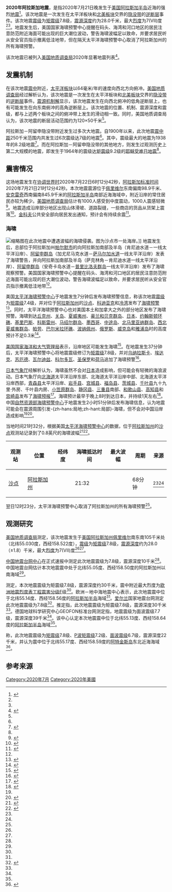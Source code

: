 {{noteTA
|G1=Earthquake
|G2=单位
|1=zh-hans:美国国家海洋和大气管理局;zh-hk:美國國家海洋及大氣管理局;zh-tw:美國國家海洋暨大氣總署;
|2=zh-cn:协调世界时; zh-tw:世界協調時間; zh-mo:世界協調時; zh-hk:協調世界時;
}}
{{UTC-9}}
{{Infobox earthquake
| name= 2020年阿拉斯加地震
| image = M_7.8_-_105_km_SSE_of_Perryville,_Alaska_-_ShakeMap.jpg
| caption = [[美国地质调查局|美国地质调查局]]提供的本次地震烈度分布图，震中以五角星标识。
| map2               = 
{{Location map | Alaska |relief=1
 | label=
 | lat=55.108
 | long=-158.477
 | mark=Bullseye1.png
 | marksize=40
 | position=top
 | width= 250
 | float=center
 | caption=}}
| date = {{Start date|df=yes|2020|07|21}}
| time = 21:12:42（[[美国地质调查局|USGS]]）
| magnitude = [[矩震级|M<sub>W</sub>]] 7.8级（USGS）
| depth = 28.0 km（USGS）
| location = {{coord|55.030|-158.522|display=inline, title}}
| fault = 
| type = [[逆断层|逆断层]]
| intensity = 7(VII)度，[[修订麦加利地震烈度|MMI]]（USGS）
| aftershocks = 
| casualties = 
| landslide = 
| tsunami = {{convert|0.8|ft|m|3}}
| countries affected = {{美国}}
}}
'''2020年阿拉斯加地震'''，是指2020年7月21日晚发生于[[美国|美国]][[阿拉斯加半岛|阿拉斯加半岛]]近海的强烈[[地震|地震]]<ref>{{Cite news |url=http://www.xinhuanet.com/2020-07/22/c_1126270872.htm |title=美国阿拉斯加州以南海域发生7.8级地震 |publisher=[[新华网|新华网]] |date=2020-07-22 |access-date=2020-07-22 |language=zh-hans |archive-url=https://web.archive.org/web/20200722065627/http://www.xinhuanet.com/2020-07/22/c_1126270872.htm |archive-date=2020-07-22 |dead-url=no }}</ref>。该次地震是一次发生在太平洋板块和[[北美板块|北美板块]]交界的[[隐没带|隐没带]]的[[逆断层|逆断层]]事件。该次地震[[震级|震级]]为[[矩震级|矩震级]]7.8级，[[震源深度|震源深度]]约为28.0千米，最大[[修订麦加利地震烈度|烈度]]为7(VII)度<ref name=USGS /><ref name=ShakeMap />。地震发生后，美国国家海啸预警中心提醒在码头、海湾和河口地区的居民注意防范附近海面可能出现的巨大潮位波动，警告海啸波幅足以致命，并要求居民听从安全官员指示撤离低洼地带，但在隔天太平洋海啸预警中心取消了阿拉斯加州的所有海啸预警。

该次地震已被列入[[美国地质调查局|美国地质调查局]]2020年显著地震列表<ref>{{Cite web |url=https://earthquake.usgs.gov/earthquakes/browse/significant.php?year=2020 |title=Significant Earthquakes - 2020 |publisher=[[美国地质调查局|美国地质调查局]] |access-date=2020-07-23 |language=en |archive-url=https://web.archive.org/web/20200101150135/https://earthquake.usgs.gov/earthquakes/browse/significant.php?year=2020 |archive-date=2020-01-01 |dead-url=no }}</ref>。

== 发震机制 ==
在该次地震[[震中|震中]]附近，[[太平洋板块|太平洋板块]]以64毫米/年的速度向西北方向俯冲。[[美国地质调查局|美国地质调查局]]经过解析认为，该次地震是一次发生在太平洋板块和[[北美板块|北美板块]]交界的[[隐没带|隐没带]]的[[逆断层|逆断层]]事件。[[震源机制解|震源机制解]]显示，该次地震发生在向西北俯冲的低角逆断层上，也有可能发生在向东南俯冲的高角逆断层上。该次地震的位置、机制、震源深度和震级，都与上述两个板块之间的俯冲带上发生的滑动相一致。同时，美国地质调查局认为，该次地震的断层活动范围约为120×50千米<ref name=USGS />。

阿拉斯加－阿留申隐没带附近发生过多次大地震。自1900年以来，此次地震[[震中距|震中距]]250千米范围内共发生过6次震级达7级的地震<ref name=USGS />。其中，震级最大的地震为1938年的8.2级地震<ref>{{Cite journal|author=[[金森博雄|金森博雄]] |year=1977 |title=The energy release in great earthquakes |journal=Journal of Geophysical Research |volume=82 |issue=20 |pages=2981-2987 |language=en |doi=10.1029/JB082i020p02981 }}</ref>。而在阿拉斯加－阿留申隐没带的其他地方，则发生过观测历史上第二大规模的地震，即发生于1964年的震级达[[矩震级|矩震级]]9.2级的[[耶稣受难日地震|耶稣受难日地震]]<ref name=USGS />。

== 震害情况 ==
这场地震发生在[[协调世界时|协调世界时]]2020年7月22日6时12分42秒，[[阿拉斯加标准时间|阿拉斯加标准时间]]2020年7月21日21时12分42秒。本次地震震源位于[[佩里维尔|佩里维尔]]东南偏南98.9千米、[[安克雷奇|安克雷奇]]西南偏南845.9千米的[[阿拉斯加半岛|阿拉斯加半岛]]南部近海海域中，附近沿岸的常住居民亦较为稀少。[[美国地质调查局|美国地质调查局]]估计有1000人感受到中度震动，1000人震感轻微<ref name="外文报道0807B">{{cite web |author1=Teo Blašković |script-title=en:Major M7.8 earthquake hits near the coast of Alaska Peninsula, U.S. -- tsunami warning issued |url=https://watchers.news/2020/07/22/alaska-m7-8-earthquake-july-2020-tsunami/ |website=The Watchers |accessdate=2020-08-07 |location= |language=en |archive-date=2021-01-04 |archive-url=https://web.archive.org/web/20210104231358/https://watchers.news/2020/07/22/alaska-m7-8-earthquake-july-2020-tsunami/ |dead-url=no }}</ref>。地震造成沿岸部分地区出现山体滑坡、道路裂缝，一些商店的货品从货架上震落<ref name="外文报道0807F">{{cite web |author1=Lori Dengler |script-title=en:Lori Dengler: Did recent Alaska quake fill ‘seismic gap’? |url=https://www.times-standard.com/2020/08/02/lori-dengler-did-recent-alaska-quake-fill-seismic-gap/ |website=Times Standard |accessdate=2020-08-07 |location= |language=en-us |archive-date=2021-01-18 |archive-url=https://web.archive.org/web/20210118015639/https://www.times-standard.com/2020/08/02/lori-dengler-did-recent-alaska-quake-fill-seismic-gap/ |dead-url=no }}</ref>。[[金科夫_(阿拉斯加州)|金科夫]]公共安全部向居民发出通知，预计会有持续余震<ref name="外文报道0807C">{{cite web |author1=Teo Blašković |script-title=en:Moderate Aftershock of M7.8 Quake off Alaska Confirmed |url=https://www.insurancejournal.com/news/west/2020/07/29/577289.htm |website=The Watchers |accessdate=2020-08-07 |location= |language=en |archive-date=2020-12-18 |archive-url=https://web.archive.org/web/20201218181211/https://www.insurancejournal.com/news/west/2020/07/29/577289.htm |dead-url=no }}</ref>。

=== 海啸 ===
[[File:View_from_the_hill_to_the_cemetery_near_the_village.jpg|缩略图]]在此次地震中遭遇波幅{{convert|0.8|ft|m|3}}的海啸侵袭。图为沙点市一处海岸。]]
地震发生后，总部位于阿拉斯加州[[帕尔默_(阿拉斯加州)|帕尔默市]]的{{link-en|美国国家海啸预警中心|National Tsunami Warning Center}}向阿拉斯加南部及半岛（肯尼迪水道－{{link-en|福克斯群岛水道#加尤尼马克水道|Fox Islands Passes#Unimak Pass|加尤尼马克水道}}一线太平洋沿岸）、[[阿留申群岛|阿留申群岛]]（加尤尼马克水道－[[萨马尔加岛|萨马尔加水道]]一线太平洋沿岸）发表了海啸警告，并向阿拉斯加南部及半岛（萨克林角－肯尼迪水道一线太平洋沿岸）、[[阿留申群岛|阿留申群岛]]（安奇卡岛水道－[[普里比洛夫群岛|普里比洛夫群岛]]一线太平洋沿岸）发布了海啸观察预警。美国国家海啸预警中心提醒在码头、海湾和河口地区的居民注意防范附近海面可能出现的巨大潮位波动，警告海啸波幅足以致命，并要求居民听从安全官员指示撤离低洼地带<ref name="外文报道0807B"/>。

美国[[太平洋海啸预警中心|太平洋海啸预警中心]]于地震发生7分钟后发布海啸预警信息，称该次地震[[震级|震级]]为[[矩震级|矩震级]]7.4级，并对位于[[阿拉斯加州|阿拉斯加州]]的[[沙点_(阿拉斯加州)|沙点]]、[[科迪亚克_(阿拉斯加州)|科迪亚克]]和[[冷湾_(阿拉斯加州)|冷湾]]发布了[[海啸预警系统|海啸预警]]<ref>{{Cite web |url=https://www.tsunami.gov/events/PAAQ/2020/07/22/qdux98/1/WEAK51/WEAK51.txt |title=Public Tsunami Message Number 1 |publisher=[[太平洋海啸预警中心|太平洋海啸预警中心]] |language=en |date=2020-07-22 |access-date=2020-07-22 |archive-url=https://web.archive.org/web/20200722072431/https://www.tsunami.gov/events/PAAQ/2020/07/22/qdux98/1/WEAK51/WEAK51.txt |archive-date=2020-07-22 |dead-url=no }}</ref>。同时，太平洋海啸预警中心也对美国本土和加拿大之外的部分地区发布了海啸预警。海啸到达[[丘克州|丘克州]]、[[关岛|关岛]]、[[夏威夷州|夏威夷州]]、[[豪兰和贝克群岛|豪兰和贝克群岛]]、[[日本|日本]]、[[约翰斯顿环礁|约翰斯顿环礁]]、[[基里巴斯|基里巴斯]]、[[科斯雷州|科斯雷州]]、[[马绍尔群岛|马绍尔群岛]]、[[墨西哥|墨西哥]]、[[中途岛|中途岛]]、[[北马里亚纳群岛|北马里亚纳群岛]]、[[西北夏威夷群岛|西北夏威夷群岛]]、[[帕劳|帕劳]]、[[巴尔米拉环礁|巴尔米拉环礁]]、[[波纳佩州|波纳佩州]]、[[俄罗斯|俄罗斯]]、[[威克岛|威克岛]]和[[雅浦岛|雅浦岛]]时的高度预计不足0.3米<ref>{{Cite web |url=https://www.tsunami.gov/events/PHEB/2020/07/22/20204000/2/WEPA40/WEPA40.txt |title=TSUNAMI MESSAGE NUMBER 2 |publisher=[[太平洋海啸预警中心|太平洋海啸预警中心]] |language=en |access-date=2020-07-23 |date=2020-07-22 |archive-date=2022-02-13 |archive-url=https://web.archive.org/web/20220213232826/https://tsunami.gov/events/PHEB/2020/07/22/20204000/2/WEPA40/WEPA40.txt |dead-url=no }}</ref>。

[[美国国家海洋和大气管理局|美国国家海洋和大气管理局]]表示，沿岸地区可能发生海啸<ref name="外文报道0807A">{{cite web |author1=作者 |script-title=en:M7.8 earthquake strikes Alaska |url=https://www3.nhk.or.jp/nhkworld/en/news/20200722_31/ |website=NHK NEWS WEB |accessdate=2020-08-07 |location=Tokyo |language=en |archive-date=2020-07-24 |archive-url=https://web.archive.org/web/20200724222310/https://www3.nhk.or.jp/nhkworld/en/news/20200722_31/ |dead-url=yes }}</ref>。在地震发生37分钟后，太平洋海啸预警中心将地震震级修订为[[矩震级|矩震级]]7.8级，并对[[乌纳拉斯卡_(阿拉斯加州)|乌纳拉斯卡]]、[[埃达克_(阿拉斯加州)|埃达克]]、[[苏厄德_(阿拉斯加州)|苏厄德]]、[[瓦尔迪兹_(阿拉斯加州)|瓦尔迪兹]]、[[科尔多瓦_(阿拉斯加州)|科尔多瓦]]、[[圣保罗_(阿拉斯加州)|圣保罗]]和[[荷马_(阿拉斯加州)|荷马]]追加了海啸预警<ref>{{Cite web |url=https://www.tsunami.gov/events/PAAQ/2020/07/22/qdux98/2/WEAK51/WEAK51.txt |title=Public Tsunami Message Number 2 |publisher=[[太平洋海啸预警中心|太平洋海啸预警中心]] |language=en |date=2020-07-23 |access-date=2020-07-22 |archive-url=https://web.archive.org/web/20200722103430/https://www.tsunami.gov/events/PAAQ/2020/07/22/qdux98/2/WEAK51/WEAK51.txt |archive-date=2020-07-22 |dead-url=no }}</ref>。

[[日本气象厅|日本气象厅]]经解析认为，海啸虽然不会对[[日本|日本]]造成影响，但可能会有轻微的海浪波动。日本气象厅向[[北海道|北海道]]太平洋沿岸东部、北海道太平洋沿岸中部、北海道太平洋沿岸西部，[[青森县|青森县]]太平洋沿岸、[[岩手县|岩手县]]、[[宫城县|宫城县]]、[[福岛县|福岛县]]、[[茨城县|茨城县]]、[[千叶县|千叶县]]九十九里·外房、千叶县内房、[[小笠原群岛|小笠原群岛]]、[[静冈县|静冈县]]、[[三重县|三重县]]南部、[[和歌山县|和歌山县]]、[[高知县|高知县]]和[[宫崎县|宫崎县]]发布了[[海啸预报|海啸预报]]<ref>{{Cite news |url=https://weathernews.jp/s/topics/202007/220155/ |script-title=ja:アリューシャン列島でＭ7.8の地震 気象庁「潮位変化あるかも」 |language=ja |publisher=ウェザーニューズ |access-date=2020-07-23 |date=2020-07-22 |archive-url=https://web.archive.org/web/20200722064254/https://weathernews.jp/s/topics/202007/220155/ |archive-date=2020-07-22 |dead-url=no }}</ref>。海啸预计最早于晚上8时到达日本，并持续1天左右<ref>{{Cite news |url=https://www3.nhk.or.jp/news/html/20200722/k10012528221000.html |script-title=ja:パプアニューギニアでＭ7.3の地震 日本への津波影響なし |language=ja |access-date=2020-07-23 |date=2020-07-22 |publisher=[[日本放送协会|日本放送协会]] |archive-url=https://web.archive.org/web/20200722075916/https://www3.nhk.or.jp/news/html/20200722/k10012528221000.html |archive-date=2020-07-22 |dead-url=yes }}</ref>。中国[[自然资源部海啸预警中心|自然资源部海啸预警中心]]于地震发生2小时51分钟后发布海啸信息，认为地震可能会在震源周围引发-{zh-hans:局地;zh-hant:局部}-海啸，但不会对中国沿岸造成影响<ref name=NMEFC1 /><ref>{{Cite news |url=http://www.chinanews.com/gn/2020/07-22/9245415.shtml |title=阿拉斯加半岛海域7.8级强震引发海啸 不会对中国沿岸造成灾害性影响 |publisher=中国新闻网 |language=zh-hans |access-date=2020-07-23 |date=2020-07-22 |archive-date=2021-09-19 |archive-url=https://web.archive.org/web/20210919052016/http://www.chinanews.com/gn/2020/07-22/9245415.shtml |dead-url=no }}</ref>。

当地时间21时32分，根据美国[[太平洋海啸预警中心|太平洋海啸预警中心]]的数据，位于[[阿拉斯加州|阿拉斯加州]]的[[沙点_(阿拉斯加州)|沙点]]观测站记录到了0.8英尺的海啸波幅<ref name=PTWC观测2>{{Cite web |url=https://www.tsunami.gov/events/PHEB/2020/07/22/20204000/2/WEGM42/WEGM42.txt |title=TSUNAMI INFORMATION STATEMENT NUMBER 2 |publisher=[[太平洋海啸预警中心|太平洋海啸预警中心]] |language=en |access-date=2020-07-23 |date=2020-07-22 |archive-date=2021-09-19 |archive-url=https://web.archive.org/web/20210919052018/https://www.tsunami.gov/events/PHEB/2020/07/22/20204000/2/WEGM42/WEGM42.txt |dead-url=no }}</ref><ref name=PTWC观测5>{{Cite web |url=https://www.tsunami.gov/events/PAAQ/2020/07/22/qdux98/5/WEAK51/WEAK51.txt |title=Public Tsunami Message Number 5 |publisher=[[太平洋海啸预警中心|太平洋海啸预警中心]] |language=en |access-date=2020-07-23 |date=2020-07-22 |archive-url=https://web.archive.org/web/20200722084600/https://www.tsunami.gov/events/PAAQ/2020/07/22/qdux98/5/WEAK51/WEAK51.txt |archive-date=2020-07-22 |dead-url=no }}</ref>。
{| class="wikitable"
|-
! 观测站 !! 位置 !! 经纬度 !! 海啸抵达时间 !! 最大波幅 !! 周期 !! 来源
|-
| [[沙点_(阿拉斯加州)|沙点]] || {{美国}}[[阿拉斯加州|阿拉斯加州]] || {{coord|55.3|-160.5}} || 21:32 || {{convert|0.8|ft|m|3}} || 68分钟 || {{abbr|PTWC|太平洋海啸预警中心}}<ref name=PTWC观测2 /><ref name=PTWC观测5 />
|}

翌日12时23分，太平洋海啸预警中心取消了阿拉斯加州的所有海啸预警<ref name=PTWC观测5 />。

== 观测研究 ==
[[美国地质调查局|美国地质调查局]]测定，该次地震发生于[[美国|美国]][[阿拉斯加州|阿拉斯加州]][[佩里维尔_(阿拉斯加州)|佩里维尔]]南东南105千米处（北纬55.030度，西经158.522度），[[震级|震级]]为[[矩震级|矩震级]]7.8级，[[震源深度|震源深度]]约为28.0（±1.8）千米，最大[[修订麦加利地震烈度|烈度]]为7(VII)度<ref name=USGS /><ref name=ShakeMap />。

[[中国地震台网中心|中国地震台网中心]]在正式速报中测定此次地震震级为7.8级，震源深度10千米<ref name=CENC />。中国地震台网估计本次地震震中处于北纬55.05度、西经158.50度的阿拉斯加州以南海域<ref name=CENC />。

{{link-en|欧洲－地中海地震中心|European-Mediterranean Seismological Centre}}测定，本次地震震级为矩震级7.8级，震源深度约30千米，震中附近最大烈度为[[欧洲地震烈度表|欧洲地震烈度表工程震害分级]]F级<ref name=EMSC />。欧洲－地中海地震中心表示，此次地震震中位于北纬55.14度、西经158.56度的[[阿拉斯加半岛|阿拉斯加半岛]]海域<ref name=EMSC />。[[爱尔兰|爱尔兰]]国家地震台网测定此次地震震级为7.8级<ref name="外文报道0807D">{{cite web |author1=DIAS |script-title=en:2020-07-22, M7.8, Alaska Peninsula |url=https://www.insn.ie/2020-07-22-m7-8-alaska-peninsula/ |website=DIAS |accessdate=2020-08-07 |location= |language=en |archive-date=2020-12-18 |archive-url=https://web.archive.org/web/20201218181307/https://www.insn.ie/2020-07-22-m7-8-alaska-peninsula/ |dead-url=no }}</ref>。{{link-en|亥姆霍兹德国地球科学研究中心|GFZ German Research Centre for Geosciences}}推定指，此次地震震级为矩震级7.8级，震源深度30千米<ref name="GEOFON测报1"/>。德国地球科学研究中心GEOFON标准台网测定指，地震震级为面波震级7.7级，震源深度39千米<ref name="GEOFON测报1"/>。该中心认定本次地震震中位于北纬55.13度、西经158.64度的[[阿拉斯加半岛|阿拉斯加半岛]]海域<ref name="GEOFON测报1"/>。

{{link-en|澳大利亚地质调查局|Geoscience Australia}}称，此次地震震级为[[矩震级|矩震级]]7.8级、[[矩震级|P波矩震级]]7.2级、[[面波震级|面波震级]]6.7级，震源深度22千米，并认为震中位于北纬55.17度、西经158.59度的[[阿特金斯岛|阿特金斯岛]]东北近海海域<ref name="外文报道0807E">{{cite web |author1=Geoscience Australia |script-title=en:Earthquake Details |url=https://earthquakes.ga.gov.au/event/ga2020ojctvh |website=Geoscience Australia |accessdate=2020-08-07 |location= |language=en |archive-date=2020-12-18 |archive-url=https://web.archive.org/web/20201218181328/https://earthquakes.ga.gov.au/event/ga2020ojctvh |dead-url=no }}</ref>。

== 参考来源 ==
{{reflist|3|refs=
* <ref name=USGS>{{Cite web |url=https://earthquake.usgs.gov/earthquakes/eventpage/us7000asvb/executive |title=M 7.8 - 105 km SSE of Perryville, Alaska |date=2020-07-22 |access-date=2020-07-23 |publisher=[[美国地质调查局|美国地质调查局]] |language=en |archive-url=https://web.archive.org/web/20200722073036/https://earthquake.usgs.gov/earthquakes/eventpage/us7000asvb/executive |archive-date=2020-07-22 |dead-url=no }}</ref>
* <ref name=ShakeMap>{{Cite web |url=https://earthquake.usgs.gov/earthquakes/eventpage/us7000asvb/shakemap/intensity |title=M 7.8 - 105 km SSE of Perryville, Alaska - ShakeMap |date=2020-07-22 |access-date=2020-07-23 |publisher=[[美国地质调查局|美国地质调查局]] |language=en |archive-url=https://web.archive.org/web/20200722160307/https://earthquake.usgs.gov/earthquakes/eventpage/us7000asvb/shakemap/intensity |archive-date=2020-07-22 |dead-url=no }}</ref>
* <ref name=CENC>{{Cite web |url=http://news.ceic.ac.cn/CC20200722141242.html |title=美国阿拉斯加州以南海域7.8级地震 |publisher=[[中国地震台网|中国地震台网]] |date=2020-07-22 |access-date=2020-07-22 |language=zh-hans |archive-url=https://web.archive.org/web/20200722072453/http://news.ceic.ac.cn/CC20200722141242.html |archive-date=2020-07-22 |dead-url=no }}</ref>
* <ref name=EMSC>{{Cite web |url=https://www.emsc-csem.org/Earthquake/earthquake.php?id=878808 |title=M 7.6 - ALASKA PENINSULA - 2020-07-22 06:12:43 UTC |publisher=[[欧洲地中海地震中心|欧洲地中海地震中心]] |date=2020-07-22 |access-date=2020-07-22 |language=en |archive-date=2021-09-19 |archive-url=https://web.archive.org/web/20210919052120/https://www.emsc-csem.org/Earthquake/earthquake.php?id=878808 |dead-url=no }}</ref>
* <ref name=NMEFC1>{{Cite web |url=http://www.nmefc.cn/haixiao/haixiaoxxdetail.aspx |title=海啸信息 海啸2020-0722-1412-3 |publisher=[[自然资源部海啸预警中心|自然资源部海啸预警中心]] |language=zh-hans |access-date=2020-07-23 |date=2020-07-22 |archive-url=https://web.archive.org/web/20180206134507/http://www.nmefc.cn/haixiao/haixiaoxxdetail.aspx |archive-date=2018-02-06 |dead-url=no }}</ref>
<ref name="GEOFON测报1">{{cite web|author1=GEOFON|script-title=en:GEOFON Program GFZ Potsdam :: gfz2020ohjk|url=http://geofon.gfz-potsdam.de/eqinfo/event.php?from=rss&id=gfz2020ohjk|website=德国地球科学研究中心|accessdate=2020-08-07|location=|language=en|archive-date=2020-12-14|archive-url=https://web.archive.org/web/20201214122945/http://geofon.gfz-potsdam.de/eqinfo/event.php?from=rss&id=gfz2020ohjk|dead-url=no}}</ref>

}}

{{2020年地震}}

[[Category:2020年7月|Category:2020年7月]]
[[Category:2020年美國|Category:2020年美國]]
{{GA}}